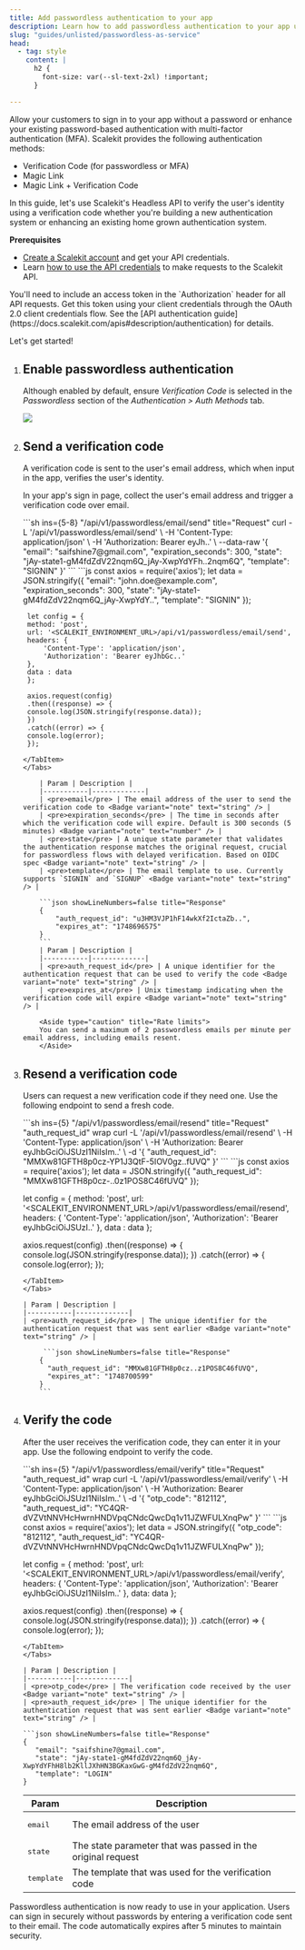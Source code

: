 ```yaml
---
title: Add passwordless authentication to your app
description: Learn how to add passwordless authentication to your app using our headless API solutions.
slug: "guides/unlisted/passwordless-as-service"
head:
  - tag: style
    content: |
      h2 {
        font-size: var(--sl-text-2xl) !important;
      }

---
```




Allow your customers to sign in to your app without a password or enhance your existing password-based authentication with multi-factor authentication (MFA). Scalekit provides the following authentication methods:

- Verification Code (for passwordless or MFA)
- Magic Link <Badge variant="note" text="Coming soon" />
- Magic Link + Verification Code <Badge variant="note" text="Coming soon" />

In this guide, let's use Scalekit's Headless API to verify the user's identity using a verification code whether you're building a new authentication system or enhancing an existing home grown authentication system.

**Prerequisites**

- [Create a Scalekit account](https://app.scalekit.com/ws/signup) and get your API credentials.
- Learn [how to use the API credentials](https://docs.scalekit.com/apis#description/authentication) to make requests to the Scalekit API.

<Aside type="note" title="API Authentication">
You'll need to include an access token in the `Authorization` header for all API requests. Get this token using your client credentials through the OAuth 2.0 client credentials flow. See the [API authentication guide](https://docs.scalekit.com/apis#description/authentication) for details.
</Aside>

Let's get started!

<Steps>

1. ## Enable passwordless authentication

    Although enabled by default, ensure _Verification Code_ is selected in the _Passwordless_ section of the _Authentication > Auth Methods_ tab.

    ![](@/assets/docs/unlisted/passwordless/1.png)

2. ## Send a verification code

   A verification code is sent to the user's email address, which when input in the app, verifies the user's identity.

   In your app's sign in page, collect the user's email address and trigger a verification code over email.

   <Tabs>
    <TabItem label="Curl">
    ```sh ins={5-8} "/api/v1/passwordless/email/send" title="Request"
    curl -L '<SCALEKIT_ENVIRONMENT_URL>/api/v1/passwordless/email/send' \
    -H 'Content-Type: application/json' \
    -H 'Authorization: Bearer eyJh..' \
    --data-raw '{
        "email": "saifshine7@gmail.com",
        "expiration_seconds": 300,
        "state": "jAy-state1-gM4fdZdV22nqm6Q_jAy-XwpYdYFh..2nqm6Q",
        "template": "SIGNIN"
    }'
    ```

    </TabItem>
    <TabItem label="Node.js">
    ```js
    const axios = require('axios');
        let data = JSON.stringify({
        "email": "john.doe@example.com",
        "expiration_seconds": 300,
        "state": "jAy-state1-gM4fdZdV22nqm6Q_jAy-XwpYdY..",
        "template": "SIGNIN"
        });

        let config = {
        method: 'post',
        url: '<SCALEKIT_ENVIRONMENT_URL>/api/v1/passwordless/email/send',
        headers: {
            'Content-Type': 'application/json',
            'Authorization': 'Bearer eyJhbGc..'
        },
        data : data
        };

        axios.request(config)
        .then((response) => {
        console.log(JSON.stringify(response.data));
        })
        .catch((error) => {
        console.log(error);
        });
    ```
    </TabItem>
   </Tabs>

        | Param | Description |
        |-----------|-------------|
        | <pre>email</pre> | The email address of the user to send the verification code to <Badge variant="note" text="string" /> |
        | <pre>expiration_seconds</pre> | The time in seconds after which the verification code will expire. Default is 300 seconds (5 minutes) <Badge variant="note" text="number" /> |
        | <pre>state</pre> | A unique state parameter that validates the authentication response matches the original request, crucial for passwordless flows with delayed verification. Based on OIDC spec <Badge variant="note" text="string" /> |
        | <pre>template</pre> | The email template to use. Currently supports `SIGNIN` and `SIGNUP` <Badge variant="note" text="string" /> |

        ```json showLineNumbers=false title="Response"
        {
            "auth_request_id": "u3HM3VJP1hF14wkXf2IctaZb..",
            "expires_at": "1748696575"
        }
        ```
        | Param | Description |
        |-----------|-------------|
        | <pre>auth_request_id</pre> | A unique identifier for the authentication request that can be used to verify the code <Badge variant="note" text="string" /> |
        | <pre>expires_at</pre> | Unix timestamp indicating when the verification code will expire <Badge variant="note" text="string" /> |

        <Aside type="caution" title="Rate limits">
        You can send a maximum of 2 passwordless emails per minute per email address, including emails resent.
        </Aside>

3. ## Resend a verification code

   Users can request a new verification code if they need one. Use the following endpoint to send a fresh code.

   <Tabs>
    <TabItem label="Curl">
    ```sh ins={5} "/api/v1/passwordless/email/resend" title="Request" "auth_request_id" wrap
    curl -L '<SCALEKIT_ENVIRONMENT_URL>/api/v1/passwordless/email/resend' \
    -H 'Content-Type: application/json' \
    -H 'Authorization: Bearer eyJhbGciOiJSUzI1NiIsIm..' \
    -d '{
        "auth_request_id": "MMXw81GFTH8p0cz-YP1J3QtF-5IOV0gz..fUVQ"
    }'
    ```

    </TabItem>
    <TabItem label="Node.js">
    ```js
    const axios = require('axios');
    let data = JSON.stringify({
    "auth_request_id": "MMXw81GFTH8p0cz-..0z1POS8C46fUVQ"
    });

    let config = {
    method: 'post',
    url: '<SCALEKIT_ENVIRONMENT_URL>/api/v1/passwordless/email/resend',
    headers: {
        'Content-Type': 'application/json',
        'Authorization': 'Bearer eyJhbGciOiJSUzI..'
    },
    data : data
    };

    axios.request(config)
    .then((response) => {
    console.log(JSON.stringify(response.data));
    })
    .catch((error) => {
    console.log(error);
    });
    ```
    </TabItem>
   </Tabs>

   | Param | Description |
   |-----------|-------------|
   | <pre>auth_request_id</pre> | The unique identifier for the authentication request that was sent earlier <Badge variant="note" text="string" /> |

         ```json showLineNumbers=false title="Response"
        {
          "auth_request_id": "MMXw81GFTH8p0cz..z1POS8C46fUVQ",
          "expires_at": "1748700599"
        }
        ```

4. ## Verify the code

   After the user receives the verification code, they can enter it in your app. Use the following endpoint to verify the code.

   <Tabs>
    <TabItem label="Curl">
    ```sh ins={5} "/api/v1/passwordless/email/verify" title="Request" "auth_request_id" wrap
    curl -L '<SCALEKIT_ENVIRONMENT_URL>/api/v1/passwordless/email/verify' \
    -H 'Content-Type: application/json' \
    -H 'Authorization: Bearer eyJhbGciOiJSUzI1NiIsIm..' \
    -d '{
        "otp_code": "812112",
        "auth_request_id": "YC4QR-dVZVtNNVHcHwrnHNDVpqCNdcQwcDq1v11JZWFULXnqPw"
    }'
    ```

    </TabItem>
    <TabItem label="Node.js">
    ```js
    const axios = require('axios');
    let data = JSON.stringify({
        "otp_code": "812112",
        "auth_request_id": "YC4QR-dVZVtNNVHcHwrnHNDVpqCNdcQwcDq1v11JZWFULXnqPw"
    });

    let config = {
        method: 'post',
        url: '<SCALEKIT_ENVIRONMENT_URL>/api/v1/passwordless/email/verify',
        headers: {
            'Content-Type': 'application/json',
            'Authorization': 'Bearer eyJhbGciOiJSUzI1NiIsIm..'
        },
        data: data
    };

    axios.request(config)
    .then((response) => {
        console.log(JSON.stringify(response.data));
    })
    .catch((error) => {
        console.log(error);
    });
    ```
    </TabItem>
   </Tabs>

   | Param | Description |
   |-----------|-------------|
   | <pre>otp_code</pre> | The verification code received by the user <Badge variant="note" text="string" /> |
   | <pre>auth_request_id</pre> | The unique identifier for the authentication request that was sent earlier <Badge variant="note" text="string" /> |

   ```json showLineNumbers=false title="Response"
   {
       "email": "saifshine7@gmail.com",
       "state": "jAy-state1-gM4fdZdV22nqm6Q_jAy-XwpYdYFhH8lb2KllJXhHN3BGKaxGwG-gM4fdZdV22nqm6Q",
       "template": "LOGIN"
   }
   ```

   | Param | Description |
   |-----------|-------------|
   | <pre>email</pre> | The email address of the user <Badge variant="note" text="string" /> |
   | <pre>state</pre> | The state parameter that was passed in the original request <Badge variant="note" text="string" /> |
   | <pre>template</pre> | The template that was used for the verification code <Badge variant="note" text="string" /> |

</Steps>

Passwordless authentication is now ready to use in your application. Users can sign in securely without passwords by entering a verification code sent to their email. The code automatically expires after 5 minutes to maintain security.

<LinkCard
  title="Need more help?"
  href="/support/contact-us"
  description="Reach out to us for any questions or support"
/>
